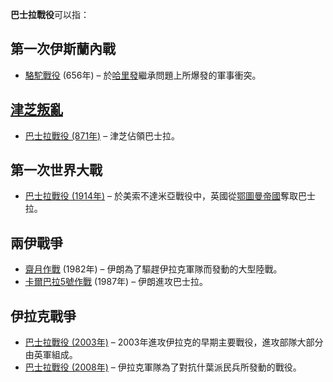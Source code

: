 '''巴士拉戰役'''可以指：

== 第一次伊斯蘭內戰 ==
* [[駱駝戰役|駱駝戰役]] (656年) – 於[[哈里發|哈里發]]繼承問題上所爆發的軍事衝突。

== [[津芝叛亂|津芝叛亂]] ==
* [[巴士拉戰役_(871年)|巴士拉戰役 (871年)]] – 津芝佔領巴士拉。

== 第一次世界大戰 ==
* [[巴士拉戰役_(1914年)|巴士拉戰役 (1914年)]] – 於美索不達米亞戰役中，英國從[[鄂圖曼帝國|鄂圖曼帝國]]奪取巴士拉。

== 兩伊戰爭 ==
* [[斋戒月行动|齋月作戰]] (1982年) – 伊朗為了驅趕伊拉克軍隊而發動的大型陸戰。
* [[卡爾巴拉5號作戰|卡爾巴拉5號作戰]] (1987年) – 伊朗進攻巴士拉。

== 伊拉克戰爭 ==
* [[巴士拉戰役_(2003年)|巴士拉戰役 (2003年)]] – 2003年進攻伊拉克的早期主要戰役，進攻部隊大部分由英軍組成。
* [[巴士拉戰役_(2008年)|巴士拉戰役 (2008年)]] – 伊拉克軍隊為了對抗什葉派民兵所發動的戰役。

{{Disambiguation|Cat=五字战事消歧义}}